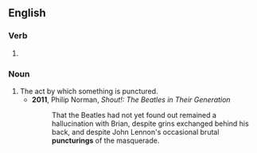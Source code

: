 ==English==

===Verb===
{{head|en|verb form}}

# {{present participle of|puncture|lang=en|nocat=1}}

===Noun===
{{en-noun}}

# The act by which something is punctured.
#* '''2011''', Philip Norman, ''Shout!: The Beatles in Their Generation''
#*: That the Beatles had not yet found out remained a hallucination with Brian, despite grins exchanged behind his back, and despite John Lennon's occasional brutal '''puncturings''' of the masquerade.